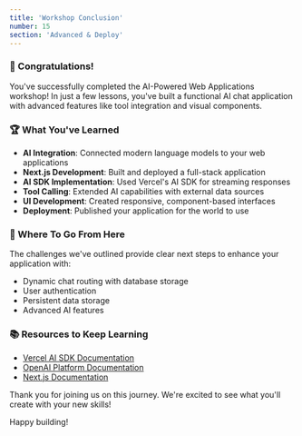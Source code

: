 ```yaml
---
title: 'Workshop Conclusion'
number: 15
section: 'Advanced & Deploy'
---
```


### 🎯 Congratulations!

You've successfully completed the AI-Powered Web Applications workshop! In just a few lessons, you've built a functional AI chat application with advanced features like tool integration and visual components.

### 🏆 What You've Learned

- **AI Integration**: Connected modern language models to your web applications
- **Next.js Development**: Built and deployed a full-stack application
- **AI SDK Implementation**: Used Vercel's AI SDK for streaming responses
- **Tool Calling**: Extended AI capabilities with external data sources
- **UI Development**: Created responsive, component-based interfaces
- **Deployment**: Published your application for the world to use

### 🚀 Where To Go From Here

The challenges we've outlined provide clear next steps to enhance your application with:

- Dynamic chat routing with database storage
- User authentication
- Persistent data storage
- Advanced AI features

### 📚 Resources to Keep Learning

- [Vercel AI SDK Documentation](https://sdk.vercel.ai/docs)
- [OpenAI Platform Documentation](https://platform.openai.com/docs/overview)
- [Next.js Documentation](https://nextjs.org/docs)

Thank you for joining us on this journey. We're excited to see what you'll create with your new skills!

Happy building!
